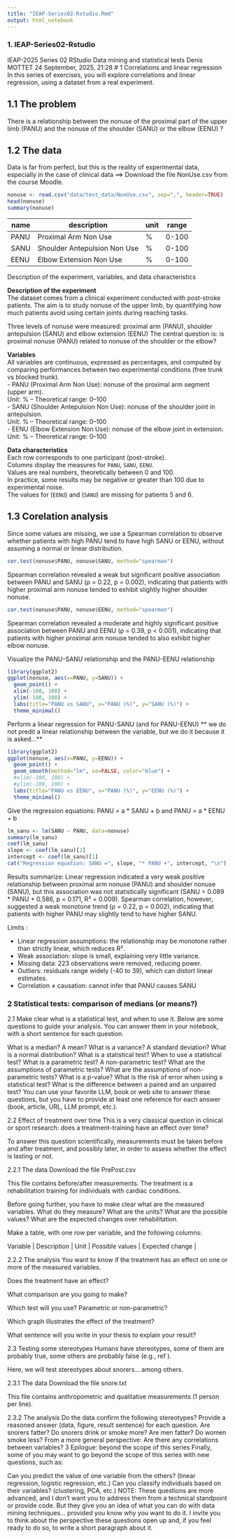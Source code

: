 ```yaml
---
title: "IEAP-Series02-Rstudio.Rmd"
output: html_notebook
---
```

### 1. IEAP-Series02-Rstudio

IEAP-2025 Series 02 RStudio Data mining and statistical tests Denis MOTTET 24 September, 2025, 21:28 \# 1 Correlations and linear regression In this series of exercises, you will explore correlations and linear regression, using a dataset from a real experiment.

## 1.1 The problem

There is a relationship between the nonuse of the proximal part of the upper limb (PANU) and the nonuse of the shoulder (SANU) or the elbow (EENU) ? 

## 1.2 The data

Data is far from perfect, but this is the reality of experimental data, especially in the case of clinical data ==> Download the file NonUse.csv from the course Moodle.

```r
nonuse <- read.csv("data/test_data/NonUse.csv", sep=",", header=TRUE)
head(nonuse)
summary(nonuse)
```

| name | description                  | unit | range |
|------|------------------------------|------|-------|
| PANU | Proximal Arm Non Use         | \%   | 0-100 |
| SANU | Shoulder Antepulsion Non Use | \%   | 0-100 |
| EENU | Elbow Extension Non Use      | \%   | 0-100 |

Description of the experiment, variables, and data characteristics  

**Description of the experiment**  
The dataset comes from a clinical experiment conducted with post-stroke patients. The aim is to study nonuse of the upper limb, by quantifying how much patients avoid using certain joints during reaching tasks. 

Three levels of nonuse were measured: 
proximal arm (PANU), 
shoulder antepulsion (SANU) 
and elbow extension (EENU) 
The central question is: is proximal nonuse (PANU) related to nonuse of the shoulder or the elbow?  

**Variables**  
All variables are continuous, expressed as percentages, and computed by comparing performances between two experimental conditions (free trunk vs blocked trunk).  
- PANU (Proximal Arm Non Use): nonuse of the proximal arm segment (upper arm).  
  Unit: % – Theoretical range: 0–100  
- SANU (Shoulder Antepulsion Non Use): nonuse of the shoulder joint in antepulsion.  
  Unit: % – Theoretical range: 0–100  
- EENU (Elbow Extension Non Use): nonuse of the elbow joint in extension.  
  Unit: % – Theoretical range: 0–100  

**Data characteristics**  
Each row corresponds to one participant (post-stroke).  
Columns display the measures for `PANU`, `SANU`, `EENU`.  
Values are real numbers, theoretically between 0 and 100.  
In practice, some results may be negative or greater than 100 due to experimental noise.  
The values for (`EENU`) and (`SANU`) are missing for patients 5 and 6.  


## 1.3 Corelation analysis

Since some values are missing, we use a Spearman correlation to observe whether patients with high PANU tend to have high SANU or EENU, without assuming a normal or linear distribution.

```r
cor.test(nonuse$PANU, nonuse$SANU, method="spearman")
```

Spearman correlation revealed a weak but significant positive association between PANU and SANU (ρ = 0.22, p = 0.002), indicating that patients with higher proximal arm nonuse tended to exhibit slightly higher shoulder nonuse.

```r
cor.test(nonuse$PANU, nonuse$EENU, method="spearman")
```
Spearman correlation revealed a moderate and highly significant positive association between PANU and EENU (ρ = 0.39, p < 0.001), indicating that patients with higher proximal arm nonuse tended to also exhibit higher elbow nonuse.

Visualize the PANU-SANU relationship and the PANU-EENU relationship

```r
library(ggplot2)
ggplot(nonuse, aes(x=PANU, y=SANU)) +
  geom_point() +
  xlim(-100, 100) +
  ylim(-100, 100) +
  labs(title="PANU vs SANU", x="PANU (%)", y="SANU (%)") +
  theme_minimal()
```

Perform a linear regression for PANU-SANU (and for PANU-EENU) \*\* we do not predit a linear relationship between the variable, but we do it because it is asked...\*\*

```r
library(ggplot2)
ggplot(nonuse, aes(x=PANU, y=EENU)) +
  geom_point() +
  geom_smooth(method="lm", se=FALSE, color="blue") +
  #xlim(-100, 100) +
  #ylim(-100, 100) +
  labs(title="PANU vs EENU", x="PANU (%)", y="EENU (%)") +
  theme_minimal()
```

Give the regression equations: PANU = a \* SANU + b and PANU = a \* EENU + b

```r
lm_sanu <- lm(SANU ~ PANU, data=nonuse)
summary(lm_sanu)
coef(lm_sanu)
slope <- coef(lm_sanu)[2]
intercept <- coef(lm_sanu)[1]
cat("Regression equation: SANU =", slope, "* PANU +", intercept, "\n")
```
Results summarize: 
Linear regression indicated a very weak positive relationship between proximal arm nonuse (PANU) and shoulder nonuse (SANU), but this association was not statistically significant (SANU = 0.089 * PANU + 0.586, p = 0.171, R² = 0.009). Spearman correlation, however, suggested a weak monotone trend (ρ = 0.22, p = 0.002), indicating that patients with higher PANU may slightly tend to have higher SANU.


Limits : 

- Linear regression assumptions: the relationship may be monotone rather than strictly linear, which reduces R².
- Weak association: slope is small, explaining very little variance.
- Missing data: 223 observations were removed, reducing power.
- Outliers: residuals range widely (-40 to 39), which can distort linear estimates.
- Correlation ≠ causation: cannot infer that PANU causes SANU


### 2 Statistical tests: comparison of medians (or means?)

2.1 Make clear what is a statistical test, and when to use it. Below are some questions to guide your analysis. You can answer them in your notebook, with a short sentence for each question.

What is a median? A mean? What is a variance? A standard deviation? What is a normal distribution? What is a statistical test? When to use a statistical test? What is a parametric test? A non-parametric test? What are the assumptions of parametric tests? What are the assumptions of non-parametric tests? What is a p-value? What is the risk of error when using a statistical test? What is the difference between a paired and an unpaired test? You can use your favorite LLM, book or web site to answer these questions, but you have to provide at least one reference for each answer (book, article, URL, LLM prompt, etc.).

2.2 Effect of treatment over time This is a very classical question in clinical or sport research: does a treatment-training have an effect over time?

To answer this question scientifically, measurements must be taken before and after treatment, and possibly later, in order to assess whether the effect is lasting or not.

2.2.1 The data Download the file PrePost.csv

This file contains before/after measurements. The treatment is a rehabilitation training for individuals with cardiac conditions.

Before going further, you have to make clear what are the measured variables. What do they measure? What are the units? What are the possible values? What are the expected changes over rehabilitation.

Make a table, with one row per variable, and the following columns:

| Variable \| Description \| Unit \| Possible values \| Expected change \|

2.2.2 The analysis You want to know if the treatment has an effect on one or more of the measured variables.

Does the treatment have an effect?

What comparison are you going to make?

Which test will you use? Parametric or non-parametric?

Which graph illustrates the effect of the treatment?

What sentence will you write in your thesis to explain your result?

2.3 Testing some stereotypes Humans have stereotypes, some of them are probably true, some others are probably false (e.g., ref ).

Here, we will test stereotypes about snorers… among others.

2.3.1 The data Download the file snore.txt

This file contains anthropometric and qualitative measurements (1 person per line).

2.3.2 The analysis Do the data confirm the following stereotypes? Provide a reasoned answer (data, figure, result sentence) for each question. Are snorers fatter? Do snorers drink or smoke more? Are men fatter? Do women smoke less? From a more general perspective: Are there any correlations between variables? 3 Epilogue: beyond the scope of this series Finally, some of you may want to go beyond the scope of this series with new questions, such as:

Can you predict the value of one variable from the others? (linear regression, logistic regression, etc.) Can you classify individuals based on their variables? (clustering, PCA, etc.) NOTE: These questions are more advanced, and I don’t want you to address them from a technical standpoint or provide code. But they give you an idea of what you can do with data mining techniques… provided you know why you want to do it. I invite you to think about the perspective these questions open up and, if you feel ready to do so, to write a short paragraph about it.
